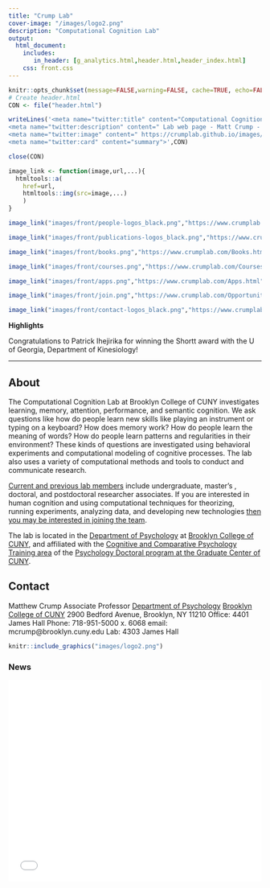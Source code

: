 ```yaml
---
title: "Crump Lab"
cover-image: "/images/logo2.png"
description: "Computational Cognition Lab"
output: 
  html_document:
    includes:
       in_header: [g_analytics.html,header.html,header_index.html]
    css: front.css
---
```


```r

knitr::opts_chunk$set(message=FALSE,warning=FALSE, cache=TRUE, echo=FALSE)
# Create header.html
CON <- file("header.html")

writeLines('<meta name="twitter:title" content="Computational Cognition Lab ">
<meta name="twitter:description" content=" Lab web page - Matt Crump - Brooklyn College of CUNY">
<meta name="twitter:image" content=" https://crumplab.github.io/images/logo2.png">
<meta name="twitter:card" content="summary">',CON)

close(CON)
```

<style type="text/css">
.title {
  display: none;
}

#getting-started img {
  margin-right: 10px;
}

</style>


::: {.row}

::: {.col-xs-9}

::: {.row}

:::: {.col-xs-3}

```r
image_link <- function(image,url,...){
  htmltools::a(
    href=url,
    htmltools::img(src=image,...)
    )
}

image_link("images/front/people-logos_black.png","https://www.crumplab.com/People.html")
```

::::

:::: {.col-xs-3}

```r
image_link("images/front/publications-logos_black.png","https://www.crumplab.com/Publications.html")
```


::::

:::: {.col-xs-3}

```r
image_link("images/front/books.png","https://www.crumplab.com/Books.html")
```

::::

:::: {.col-xs-3}

```r
image_link("images/front/courses.png","https://www.crumplab.com/Courses.html")
```

::::
:::

::: {.row}
:::: {.col-xs-3}


```r
image_link("images/front/apps.png","https://www.crumplab.com/Apps.html")
```

::::

:::: {.col-xs-3}

```r
image_link("images/front/join.png","https://www.crumplab.com/Opportunities.html")
```

::::

:::: {.col-xs-3}

```r
image_link("images/front/contact-logos_black.png","https://www.crumplab.com/index.html#Contact")
```

::::

:::: {.col-xs-3}



::::
:::

**Highlights**

Congratulations to Patrick Ihejirika for winning the Shortt award with the U of Georgia, Department of Kinesiology!

---

## About

The Computational Cognition Lab at Brooklyn College of CUNY investigates learning, memory, attention, performance, and semantic cognition. We ask questions like how do people learn new skills like playing an instrument or typing on a keyboard? How does memory work? How do people learn the meaning of words? How do people learn patterns and regularities in their environment? These kinds of questions are investigated using behavioral experiments and computational modeling of cognitive processes. The lab also uses a variety of computational methods and tools to conduct and communicate research. 

[Current and previous lab members](https://crumplab.github.io/People.html) include undergraduate, master's , doctoral, and postdoctoral researcher associates. If you are interested in human cognition and using computational techniques for theorizing, running experiments, analyzing data, and developing new technologies [then you may be interested in joining the team](https://crumplab.github.io/Opportunities.html).

The lab is located in the [Department of Psychology](http://www.brooklyn.cuny.edu/web/academics/schools/naturalsciences/undergraduate/psychology.php) at [Brooklyn College of CUNY](http://www.brooklyn.cuny.edu/), and affiliated with the [Cognitive and Comparative Psychology Training area](https://ccp-cuny.github.io) of the [Psychology Doctoral program at the Graduate Center of CUNY](https://www.gc.cuny.edu/Page-Elements/Academics-Research-Centers-Initiatives/Doctoral-Programs/Psychology/Training-Areas/Cognitive-and-Comparative-Psychology).

## Contact 

Matthew Crump
Associate Professor
[Department of Psychology](http://www.brooklyn.cuny.edu/web/academics/schools/naturalsciences/undergraduate/psychology.php)
[Brooklyn College of CUNY](http://www.brooklyn.cuny.edu/)
2900 Bedford Avenue, Brooklyn, NY 11210
Office: 4401 James Hall
Phone: 718-951-5000 x. 6068
email: mcrump@brooklyn.cuny.edu 
Lab: 4303 James Hall

:::

:::: {.col-sm-3 }

```r
knitr::include_graphics("images/logo2.png")
```

### News

<iframe src="news/news.html" title="news" style='height:400px;width:100%;overflow:auto;border:0px solid #49c5b6;padding:0%'></iframe>

::::

:::







